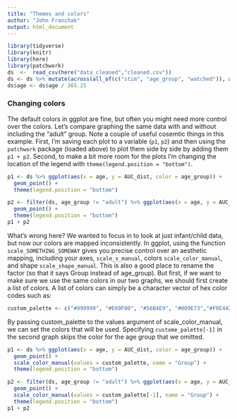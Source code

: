 ```yaml
---
title: "Themes and colors"
author: "John Franchak"
output: html_document
---
```


```r
library(tidyverse)
library(knitr)
library(here)
library(patchwork)
ds  <-  read_csv(here("data_cleaned","cleaned.csv"))
ds <- ds %>% mutate(across(all_of(c("stim", "age_group", "watched")), as_factor))
ds$age <- ds$age / 365.25
```

### Changing colors 

The default colors in ggplot are fine, but often you might need more control over the colors. Let's compare graphing the same data with and without including the "adult" group. Note a couple of useful cosemtic things in this example. First, I'm saving each plot to a variable (`p1`, `p2`) and then using the `patchwork` package (loaded above) to plot them side by side by adding them `p1 + p2`. Second, to make a bit more room for the plots I'm changing the location of the legend with `theme(legend.position = "bottom")`.

```r
p1 <- ds %>% ggplot(aes(x = age, y = AUC_dist, color = age_group)) + 
  geom_point() + 
  theme(legend.position = "bottom")

p2 <- filter(ds, age_group != "adult") %>% ggplot(aes(x = age, y = AUC_dist, color = age_group)) + 
  geom_point() + 
  theme(legend.position = "bottom")
p1 + p2
```

What's wrong here? We wanted to focus in to look at just infant/child data, but now our colors are mapped inconsistently. In ggplot, using the function `scale_SOMETHING_SOMEWAY` gives you precise control over an aesthetic mapping, including your axes, `scale_x_manual`, colors `scale_color_manual`, and shape `scale_shape_manual`. This is also a good place to rename the factor (so that it says Group instead of age_group). But first, if we want to make sure we use the same colors in our two graphs, we should first create a list of colors. A list of colors can simply be a character vector of hex color codes such as:

```r
custom_palette <- c("#999999", "#E69F00", "#56B4E9", "#009E73","#F0E442", "#0072B2", "#D55E00")
```

By passing custom_palette to the values argument of scale_color_manual, we can set the colors that will be used. Specifying `custome_palette[-1]` in the second graph skips the color for the age group that we omitted.

```r
p1 <- ds %>% ggplot(aes(x = age, y = AUC_dist, color = age_group)) + 
  geom_point() + 
  scale_color_manual(values = custom_palette, name = "Group") +
  theme(legend.position = "bottom")

p2 <- filter(ds, age_group != "adult") %>% ggplot(aes(x = age, y = AUC_dist, color = age_group)) + 
  geom_point() + 
  scale_color_manual(values = custom_palette[-1], name = "Group") +
  theme(legend.position = "bottom")
p1 + p2
```
